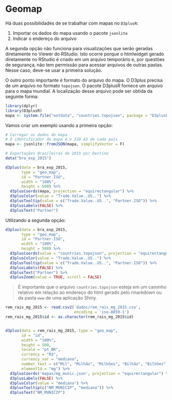 # Geomap

Há duas possibilidades de se trabalhar com mapas no `D3plusR`:

1. Importar os dados do mapa usando o pacote `jsonlite`
2. Indicar o endereço do arquivo

A segunda opção não funciona para visualizações que serão geradas diretamente no Viewer do RStudio. Isto ocorre porque o htmlwidget gerado diretamente no RStudio é criado em um arquivo temporário e, por questões de segurança, não tem permissão para acessar arquivos de outras pastas. Nesse caso, deve-se usar a primeira solução.

O outro ponto importante é formato do arquivo do mapa. O D3plus precisa de um arquivo no formato `topojson`. O pacote D3plusR fornece um arquivo para o mapa mundial. A localização desse arquivo pode ser obtida da seguinte forma:

```r
library(dplyr)
library(D3plusR)
mapa <- system.file("extdata", "countries.topojson", package = "D3plusR")
```

Vamos criar um exemplo usando a primeira opção:

```r
# Carregar os dados do mapa
# O identificador do mapa é o ISO A3 de cada país
mapa <- jsonlite::fromJSON(mapa, simplifyVector = F)

# Exportações Brasíleiras de 2015 por Destino
data("bra_exp_2015")

d3plus(data = bra_exp_2015,
       type = "geo_map",
       id = "Partner.ISO",
       width = "100%",
       height = 500) %>% 
  d3plusCoords(mapa, projection = "equirectangular") %>% 
  d3plusColor(value = "Trade.Value..US..") %>% 
  d3plusTooltip(value = c("Trade.Value..US..", "Partner.ISO")) %>% 
  d3plusLabels(FALSE) %>% 
  d3plusText("Partner")
```

Utilizando a segunda opção:

```r
d3plus(data = bra_exp_2015,
       type = "geo_map",
       id = "Partner.ISO",
       width = "100%",
       height = 500) %>% 
  d3plusCoords(value = "countries.topojson", projection = "equirectangular") %>% 
  d3plusColor(value = "Trade.Value..US..") %>% 
  d3plusTooltip(value = c("Trade.Value..US..", "Partner.ISO")) %>% 
  d3plusLabels(FALSE) %>% 
  d3plusText("Partner") %>% 
  d3plusZoom(value = TRUE, scroll = FALSE) 
```

> É importante que o arquivo `countries.topojson` esteja em um caminho relativo em relação ao endereço do html gerado pelo rmarkdown ou da pasta `www` de uma aplicação Shiny.

```r
rem_rais_mg_2015 <- read.csv2('dados/rem_rais_mg_2015.csv',
                              encoding = 'iso-8859-1')
rem_rais_mg_2015$id <- as.character(rem_rais_mg_2015$id)


d3plus(data = rem_rais_mg_2015, type = "geo_map",
       id = "id",
       width = "100%",
       height = 500, 
       locale = "pt_BR",
       currency = "R$",
       currency_var = "mediana",
       number_text = c("Mil", "Milhão", "Milhões", "Bilhão", "Bilhões"),
       elementId = "mg") %>% 
  d3plusCoords('mapas/mg_munic.json', projection = "equirectangular") %>% 
  d3plusLabels(FALSE) %>% 
  d3plusColor(value = "mediana") %>% 
  d3plusTooltip(c("NM_MUNICIP", "mediana")) %>% 
  d3plusText("NM_MUNICIP")
```

